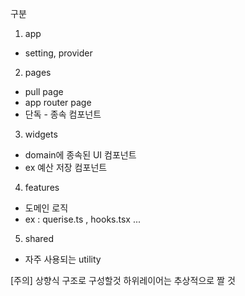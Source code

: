 구분 

1. app 
  - setting, provider 
2. pages 
  - pull page 
  - app router page
  - 단독 - 종속 컴포넌트
3. widgets 
  - domain에 종속된 UI 컴포넌트
  - ex 예산 저장 컴포넌트 
4. features
  - 도메인 로직
  - ex : querise.ts , hooks.tsx ... 

5. shared 
  - 자주 사용되는 utility 

[주의]
상향식 구조로 구성할것 
하위레이어는 추상적으로 짤 것 
